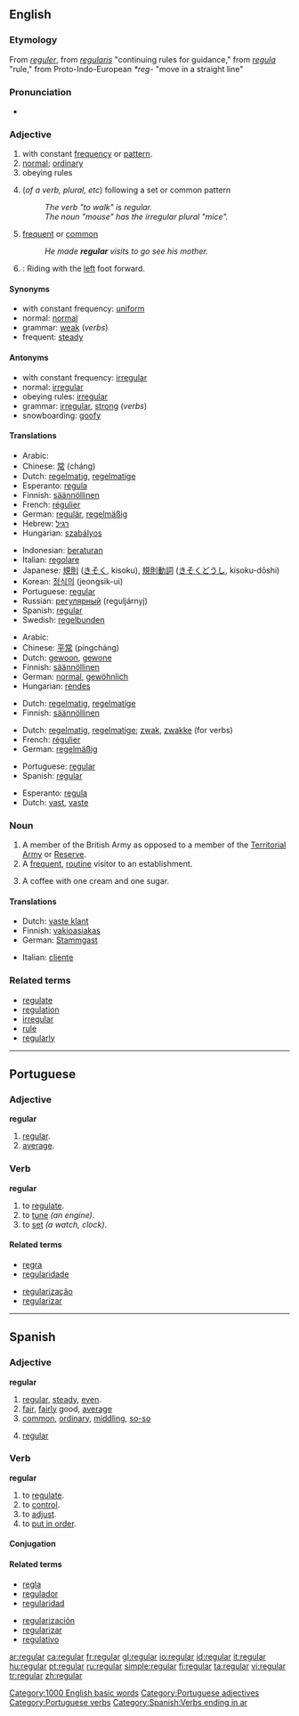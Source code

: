 {{wikipedia}}
==English==

===Etymology===
From {{OF.}} ''[[reguler]]'', from {{LL.}} ''[[regularis]]'' "continuing rules for guidance," from {{L.}} ''[[regula]]'' "rule," from Proto-Indo-European ''*reg-'' "move in a straight line"

===Pronunciation===
*{{audio|en-us-regular.ogg|Audio (US)}}

===Adjective===
{{en-adj}}

# with constant [[frequency]] or [[pattern]].
# [[normal]]; [[ordinary]]
# obeying rules
# {{grammar}} (''of a verb, plural, etc'') following a set or common pattern
#:''The verb "to walk" is regular.''
#:''The noun "mouse" has the irregular plural "mice".''
# [[frequent]] or [[common]]
#:''He made '''regular''' visits to go see his mother.''
# {{snowboarding}}: Riding with the [[left]] foot forward.

====Synonyms====
*with constant frequency: [[uniform]]
*normal: [[normal]]
*grammar: [[weak]] (''verbs'')
*frequent: [[steady]]

====Antonyms====
*with constant frequency: [[irregular]]
*normal: [[irregular]]
*obeying rules: [[irregular]]
*grammar: [[irregular]], [[strong]] (''verbs'')
*snowboarding: [[goofy]]

====Translations====
{{trans-top|with constant frequency}}
*Arabic: {{ARchar|[[عادي]]}} {{IPAchar|(ʕādi)}}
*Chinese: [[常]] (cháng)
*Dutch: [[regelmatig]], [[regelmatige]]
*Esperanto: [[regula]]
*Finnish: [[säännöllinen]]
*French: [[régulier]]
*German: [[regulär]], [[regelmäßig]]
*Hebrew: [[רגיל]]
*Hungarian: [[szabályos]]
{{trans-mid}}
*Indonesian: [[atur|beraturan]]
*Italian: [[regolare]]
*Japanese: [[規則]] ([[きそく]], kisoku), [[規則]][[動詞]] ([[きそく]][[どうし]], kisoku-dōshi)
*Korean: [[정식의]] (jeongsik-ui)
*Portuguese: [[regular#Portuguese|regular]]
*Russian: [[регулярный]] (reguljárnyj)
*Spanish: [[regular#Spanish|regular]]
*Swedish: [[regelbunden]]
{{trans-bottom}}

{{trans-top|normal}}
*Arabic: {{ARchar|[[عادي]]}} {{IPAchar|(ʕādi)}}
*Chinese: [[平常]] (píngcháng)
*Dutch: [[gewoon]], [[gewone]]
*Finnish: [[säännöllinen]]
*German: [[normal]], [[gewöhnlich]]
*Hungarian: [[rendes]]
{{trans-mid}}
{{trans-bottom}}

{{trans-top|obeying rules}}
*Dutch: [[regelmatig]], [[regelmatige]]
*Finnish: [[säännöllinen]]
{{trans-mid}}
{{trans-bottom}}

{{trans-top|grammar}}
*Dutch: [[regelmatig]], [[regelmatige]]; [[zwak]], [[zwakke]] (for verbs)
*French: [[régulier]]
*German: [[regelmäßig]]
{{trans-mid}}
*Portuguese: [[regular#Portuguese|regular]]
*Spanish: [[regular#Spanish|regular]]
{{trans-bottom}}

{{trans-top|frequent, steady}}
*Esperanto: [[regula]]
*Dutch: [[vast]], [[vaste]]
{{trans-mid}}
{{trans-bottom}}

===Noun===
{{en-noun}}

# A member of the British Army as opposed to a member of the [[Territorial Army]] or [[Reserve]].
# A [[frequent]], [[routine]] visitor to an establishment.
# {{Canadian English}} A coffee with one cream and one sugar.

====Translations====
{{trans-top|member of the British Army}}
{{trans-mid}}
{{trans-bottom}}

{{trans-top|routine visitor}}
*Dutch: [[vaste klant]] {{m}}
*Finnish: [[vakioasiakas]]
*German: [[Stammgast]] {{m}}
{{trans-mid}}
*Italian: [[cliente]] {{mf}}
{{trans-bottom}}

===Related terms===
*[[regulate]]
*[[regulation]]
*[[irregular]]
*[[rule]]
*[[regularly]]

[[Category:1000 English basic words]]

----

==Portuguese==

===Adjective===
'''regular''' {{mf}}

# [[#English|regular]].
# [[average]].

===Verb===
'''regular'''

# to [[regulate]].
# to [[tune]] ''(an engine)''.
# to [[set]] ''(a watch, clock)''.

====Related terms====
{{top2}}
*[[regra]]
*[[regularidade]]
{{mid2}}
*[[regularização]]
*[[regularizar]]
{{bottom}}

[[Category:Portuguese adjectives]]
[[Category:Portuguese verbs]]

----

==Spanish==

===Adjective===
'''regular''' {{mf}}

# [[#English|regular]], [[steady]], [[even]].
# [[fair]], [[fairly]] good, [[average]]
# [[common]], [[ordinary]], [[middling]], [[so-so]]
# {{grammar|lang=es}} [[#English|regular]]

===Verb===
'''regular'''

# to [[regulate]].
# to [[control]].
# to [[adjust]].
# to [[put in order]].

====Conjugation====
{{es-conj-ar|regul}}

====Related terms====
{{top}}
*[[regla]]
*[[regulador]]
*[[regularidad]]
{{mid}}
*[[regularización]]
*[[regularizar]]
*[[regulativo]]
{{bottom}}

[[Category:Spanish:Verbs ending in ar]]

[[ar:regular]]
[[ca:regular]]
[[fr:regular]]
[[gl:regular]]
[[io:regular]]
[[id:regular]]
[[it:regular]]
[[hu:regular]]
[[pt:regular]]
[[ru:regular]]
[[simple:regular]]
[[fi:regular]]
[[ta:regular]]
[[vi:regular]]
[[tr:regular]]
[[zh:regular]]